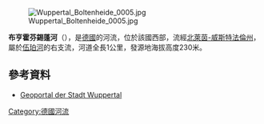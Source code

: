 {{Coord|51|13|7.587264|N|7|6|20.659103|E|display=title}}

[[Image:Wuppertal_Boltenheide_0005.jpg|right]]

'''布亨霍芬錫蓬河'''（{{lang-de|Buchenhofener Siepen}}），是[[德國|德國]]的河流，位於該國西部，流經[[北萊茵-威斯特法倫州|北萊茵-威斯特法倫州]]，屬於[[伍珀河|伍珀河]]的右支流，河道全長1公里，發源地海拔高度230米。

==參考資料==
* [http://geoportal.wuppertal.de/ Geoportal der Stadt Wuppertal] {{Wayback|url=http://geoportal.wuppertal.de/ |date=20201024121718 }}

{{Germany-geo-stub}}
[[Category:德國河流|Category:德國河流]]